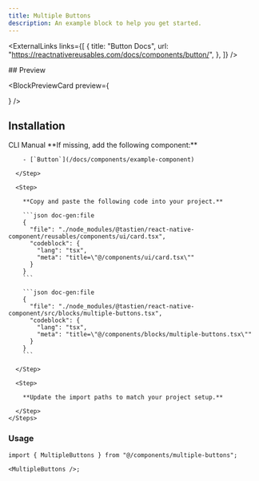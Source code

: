 ```yaml
---
title: Multiple Buttons
description: An example block to help you get started.
---
```



<ExternalLinks
  links={[
    {
      title: "Button Docs",
      url: "https://reactnativereusables.com/docs/components/button/",
    },
  ]}
/>

<div className="h-5" />

<div id="preview" className="scroll-m-20 *:hidden" aria-hidden>
  ## Preview
</div>

<BlockPreviewCard
  preview={
    <div className="w-full max-w-sm">
      <MultipleButtons />
    </div>
  }
/>

## Installation

<Tabs defaultValue="cli">
  <TabsList>
    <TabsTrigger id="cli" value="cli">CLI</TabsTrigger>
    <TabsTrigger id="manual" value="manual">Manual</TabsTrigger>
  </TabsList>
  <TabsContent value="cli">
    <CommandTabs args={["add", "https://rnr-registry-template-docs.vercel.app/r/example-block.json"]}/>
  </TabsContent>
  <TabsContent value="manual">
    <Steps> 
      <Step>
        **If missing, add the following component:**

        - [`Button`](/docs/components/example-component)

      </Step>

      <Step>

        **Copy and paste the following code into your project.**

        ```json doc-gen:file
        {
          "file": "./node_modules/@tastien/react-native-component/reusables/components/ui/card.tsx",
          "codeblock": {
            "lang": "tsx",
            "meta": "title=\"@/components/ui/card.tsx\""
          }
        }
        ```

        ```json doc-gen:file
        {
          "file": "./node_modules/@tastien/react-native-component/src/blocks/multiple-buttons.tsx",
          "codeblock": {
            "lang": "tsx",
            "meta": "title=\"@/components/blocks/multiple-buttons.tsx\""
          }
        }
        ```

      </Step>

      <Step>

        **Update the import paths to match your project setup.**

      </Step>
    </Steps>

  </TabsContent>
</Tabs>

### Usage

```tsx
import { MultipleButtons } from "@/components/multiple-buttons";

<MultipleButtons />;
```
